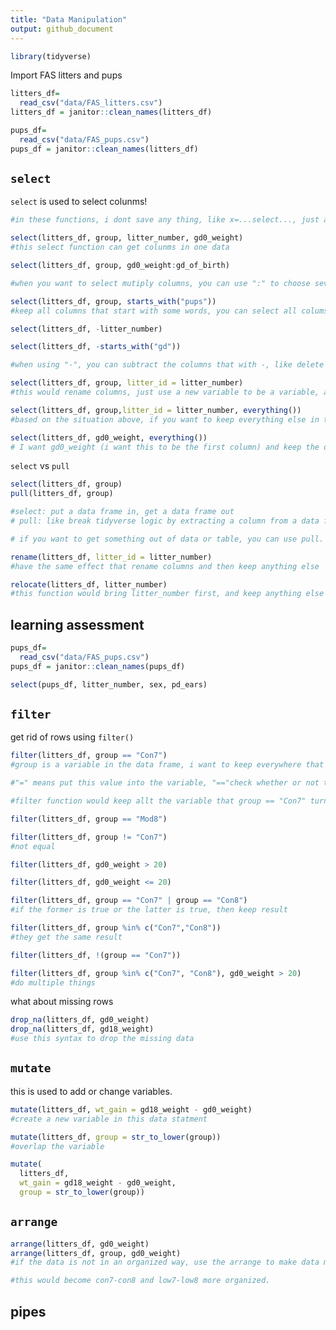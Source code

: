 ```yaml
---
title: "Data Manipulation"
output: github_document
---
```


```r
library(tidyverse)
```

Import FAS litters and pups

```r
litters_df=
  read_csv("data/FAS_litters.csv")
litters_df = janitor::clean_names(litters_df)

pups_df=
  read_csv("data/FAS_pups.csv")
pups_df = janitor::clean_names(litters_df)
```




## `select`

`select` is used to select colunms!

```r
#in these functions, i dont save any thing, like x=...select..., just apply the fucntions for couple times

select(litters_df, group, litter_number, gd0_weight)
#this select function can get colunms in one data

select(litters_df, group, gd0_weight:gd_of_birth)

#when you want to select mutiply columns, you can use ":" to choose several columns, for example, from gd0_weight to gd_of_birth, and everything between these two columns are selected

select(litters_df, group, starts_with("pups"))
#keep all columns that start with some words, you can select all colums that start with pups using starts_with function

select(litters_df, -litter_number)

select(litters_df, -starts_with("gd"))

#when using "-", you can subtract the columns that with -, like delete litter_number column, and those columns that start with gd

select(litters_df, group, litter_id = litter_number)
#this would rename columns, just use a new variable to be a variable, and this would only show this columns

select(litters_df, group,litter_id = litter_number, everything())
#based on the situation above, if you want to keep everything else in the data, you can add everything function

select(litters_df, gd0_weight, everything())
# I want gd0_weight (i want this to be the first column) and keep the other things that comes from after this
```


`select` vs `pull`

```r
select(litters_df, group)
pull(litters_df, group)

#select: put a data frame in, get a data frame out
# pull: like break tidyverse logic by extracting a column from a data frame, and showing like a vector floating around, it doesn't exist inside of a data frame anyone

# if you want to get something out of data or table, you can use pull.
```
```r
rename(litters_df, litter_id = litter_number)
#have the same effect that rename columns and then keep anything else

relocate(litters_df, litter_number)
#this function would bring litter_number first, and keep anything else
```

## learning assessment
```r
pups_df=
  read_csv("data/FAS_pups.csv")
pups_df = janitor::clean_names(pups_df)

select(pups_df, litter_number, sex, pd_ears)
```

## `filter`

get rid of rows using `filter()`

```r
filter(litters_df, group == "Con7")
#group is a variable in the data frame, i want to keep everywhere that variable is equal to this specific value.

#"=" means put this value into the variable, "=="check whether or not this thing is true

#filter function would keep allt the variable that group == "Con7" turns out to be true, get rid of those that are not true

filter(litters_df, group == "Mod8")

filter(litters_df, group != "Con7")
#not equal

filter(litters_df, gd0_weight > 20)

filter(litters_df, gd0_weight <= 20)

filter(litters_df, group == "Con7" | group == "Con8")
#if the former is true or the latter is true, then keep result

filter(litters_df, group %in% c("Con7","Con8"))
#they get the same result

filter(litters_df, !(group == "Con7"))

filter(litters_df, group %in% c("Con7", "Con8"), gd0_weight > 20)
#do multiple things

```

what about missing rows

```r
drop_na(litters_df, gd0_weight)
drop_na(litters_df, gd18_weight)
#use this syntax to drop the missing data
```


## `mutate`

this is used to add or change variables.

```r
mutate(litters_df, wt_gain = gd18_weight - gd0_weight)
#create a new variable in this data statment

mutate(litters_df, group = str_to_lower(group))
#overlap the variable

mutate(
  litters_df, 
  wt_gain = gd18_weight - gd0_weight,
  group = str_to_lower(group))
```

## `arrange`

```r
arrange(litters_df, gd0_weight)
arrange(litters_df, group, gd0_weight)
#if the data is not in an organized way, use the arrange to make data more easy to read---wouldn change anything

#this would become con7-con8 and low7-low8 more organized.
```

## pipes
```r

```

